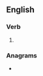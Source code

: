 ==English==

===Verb===
{{head|en|verb form}}

# {{en-third-person singular of|remould}}

===Anagrams===
* {{anagrams|en|a=delmorsu|R-modules|moulders|smoulder}}